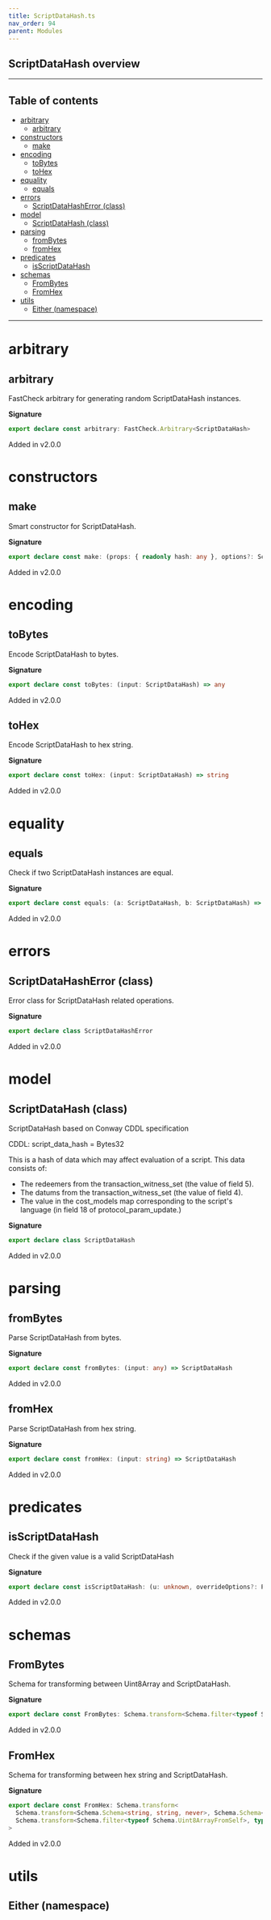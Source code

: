 ```yaml
---
title: ScriptDataHash.ts
nav_order: 94
parent: Modules
---
```


## ScriptDataHash overview

---

<h2 className="text-delta">Table of contents</h2>

- [arbitrary](#arbitrary)
  - [arbitrary](#arbitrary-1)
- [constructors](#constructors)
  - [make](#make)
- [encoding](#encoding)
  - [toBytes](#tobytes)
  - [toHex](#tohex)
- [equality](#equality)
  - [equals](#equals)
- [errors](#errors)
  - [ScriptDataHashError (class)](#scriptdatahasherror-class)
- [model](#model)
  - [ScriptDataHash (class)](#scriptdatahash-class)
- [parsing](#parsing)
  - [fromBytes](#frombytes)
  - [fromHex](#fromhex)
- [predicates](#predicates)
  - [isScriptDataHash](#isscriptdatahash)
- [schemas](#schemas)
  - [FromBytes](#frombytes-1)
  - [FromHex](#fromhex-1)
- [utils](#utils)
  - [Either (namespace)](#either-namespace)

---

# arbitrary

## arbitrary

FastCheck arbitrary for generating random ScriptDataHash instances.

**Signature**

```ts
export declare const arbitrary: FastCheck.Arbitrary<ScriptDataHash>
```

Added in v2.0.0

# constructors

## make

Smart constructor for ScriptDataHash.

**Signature**

```ts
export declare const make: (props: { readonly hash: any }, options?: Schema.MakeOptions | undefined) => ScriptDataHash
```

Added in v2.0.0

# encoding

## toBytes

Encode ScriptDataHash to bytes.

**Signature**

```ts
export declare const toBytes: (input: ScriptDataHash) => any
```

Added in v2.0.0

## toHex

Encode ScriptDataHash to hex string.

**Signature**

```ts
export declare const toHex: (input: ScriptDataHash) => string
```

Added in v2.0.0

# equality

## equals

Check if two ScriptDataHash instances are equal.

**Signature**

```ts
export declare const equals: (a: ScriptDataHash, b: ScriptDataHash) => boolean
```

Added in v2.0.0

# errors

## ScriptDataHashError (class)

Error class for ScriptDataHash related operations.

**Signature**

```ts
export declare class ScriptDataHashError
```

Added in v2.0.0

# model

## ScriptDataHash (class)

ScriptDataHash based on Conway CDDL specification

CDDL: script_data_hash = Bytes32

This is a hash of data which may affect evaluation of a script.
This data consists of:

- The redeemers from the transaction_witness_set (the value of field 5).
- The datums from the transaction_witness_set (the value of field 4).
- The value in the cost_models map corresponding to the script's language
  (in field 18 of protocol_param_update.)

**Signature**

```ts
export declare class ScriptDataHash
```

Added in v2.0.0

# parsing

## fromBytes

Parse ScriptDataHash from bytes.

**Signature**

```ts
export declare const fromBytes: (input: any) => ScriptDataHash
```

Added in v2.0.0

## fromHex

Parse ScriptDataHash from hex string.

**Signature**

```ts
export declare const fromHex: (input: string) => ScriptDataHash
```

Added in v2.0.0

# predicates

## isScriptDataHash

Check if the given value is a valid ScriptDataHash

**Signature**

```ts
export declare const isScriptDataHash: (u: unknown, overrideOptions?: ParseOptions | number) => u is ScriptDataHash
```

Added in v2.0.0

# schemas

## FromBytes

Schema for transforming between Uint8Array and ScriptDataHash.

**Signature**

```ts
export declare const FromBytes: Schema.transform<Schema.filter<typeof Schema.Uint8ArrayFromSelf>, typeof ScriptDataHash>
```

Added in v2.0.0

## FromHex

Schema for transforming between hex string and ScriptDataHash.

**Signature**

```ts
export declare const FromHex: Schema.transform<
  Schema.transform<Schema.Schema<string, string, never>, Schema.Schema<Uint8Array, Uint8Array, never>>,
  Schema.transform<Schema.filter<typeof Schema.Uint8ArrayFromSelf>, typeof ScriptDataHash>
>
```

Added in v2.0.0

# utils

## Either (namespace)
